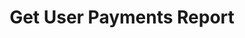 ---
title: 'Get User Payments Report'
openapi: '/api-reference/openapi_reports.json GET /users/{userId}/reports/payments'
---